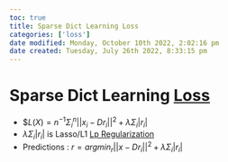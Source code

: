 ```yaml
---
toc: true
title: Sparse Dict Learning Loss
categories: ['loss']
date modified: Monday, October 10th 2022, 2:02:16 pm
date created: Tuesday, July 26th 2022, 8:33:15 pm
---
```


# Sparse Dict Learning [Loss](loss.qmd)
- $$L(X) = n^{-1}\Sigma_i^n ||x_i - Dr_i ||^2 + \lambda \Sigma_i |r_i|$
- $\lambda \Sigma_i |r_i|$ is Lasso/L1 [Lp Regularization](Lp%20Regularization.qmd)
- Predictions : $r = argmin_r ||x- Dr_i ||^2 + \lambda \Sigma_i |r_i|$



